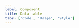 ```yaml
---
label: Component
title: Data table
tabs: ['Code', 'Usage', 'Style']
---
```


<ComponentCode
    name="Data table"
    component="data-table-v2" 
    variation="data-table-v2"
    codepen="MOEagV"
    hasReactVersion="true"
    hasAngularVersion="true"
    >
</ComponentCode>
<ComponentCode
    name="Expandable data table"
    component="data-table-v2" 
    variation="data-table-v2--expandable"
    codepen="gXGabM"
    hasReactVersion="true"
    hasAngularVersion="true"
    >
</ComponentCode>
<ComponentCode
    name="Data table with pagination"
    component="data-table-v2" 
    variation="data-table-v2--with-pager"
    codepen="pdWjva"
    hasReactVersion="true"
    >
</ComponentCode>
<ComponentCode
    name="Small data table"
    component="data-table-v2" 
    variation="data-table-v2--small"
    codepen="aVLvzX"
    hasReactVersion="true"
    >
</ComponentCode>
<ComponentCode
    name="Toolbar"
    component="toolbar" 
    variation="toolbar"
    codepen="yPzYNK"
    hasReactVersion="true"
    >
</ComponentCode>
<ComponentDocs component="data-table-v2"></ComponentDocs>

